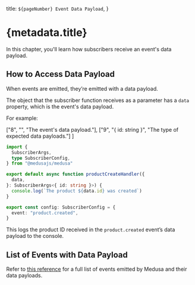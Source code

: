   title: `${pageNumber} Event Data Payload`,
}

# {metadata.title}

In this chapter, you'll learn how subscribers receive an event's data payload.

## How to Access Data Payload

When events are emitted, they’re emitted with a data payload. 

The object that the subscriber function receives as a parameter has a `data` property, which is the event's data payload.

For example:

  ["8", "", "The event's data payload."],
  ["9", "{ id: string }", "The type of expected data payloads."]
]

```ts title="src/subscribers/product-created.ts" highlights={highlights}
import {
  SubscriberArgs,
  type SubscriberConfig,
} from "@medusajs/medusa"

export default async function productCreateHandler({
  data,
}: SubscriberArgs<{ id: string }>) {
  console.log(`The product ${data.id} was created`)
}

export const config: SubscriberConfig = {
  event: "product.created",
}
```

This logs the product ID received in the `product.created` event’s data payload to the console.

## List of Events with Data Payload

Refer to [this reference](!resources!/events-reference) for a full list of events emitted by Medusa and their data payloads.